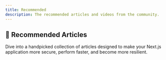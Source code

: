 ```yaml
---
title: Recommended
description: The recommended articles and videos from the community.
---
```




## 📄 Recommended Articles

Dive into a handpicked collection of articles designed to make your Next.js application more secure, perform faster, and become more resilient.

<ArticlesList recommended filterBy="article" />
